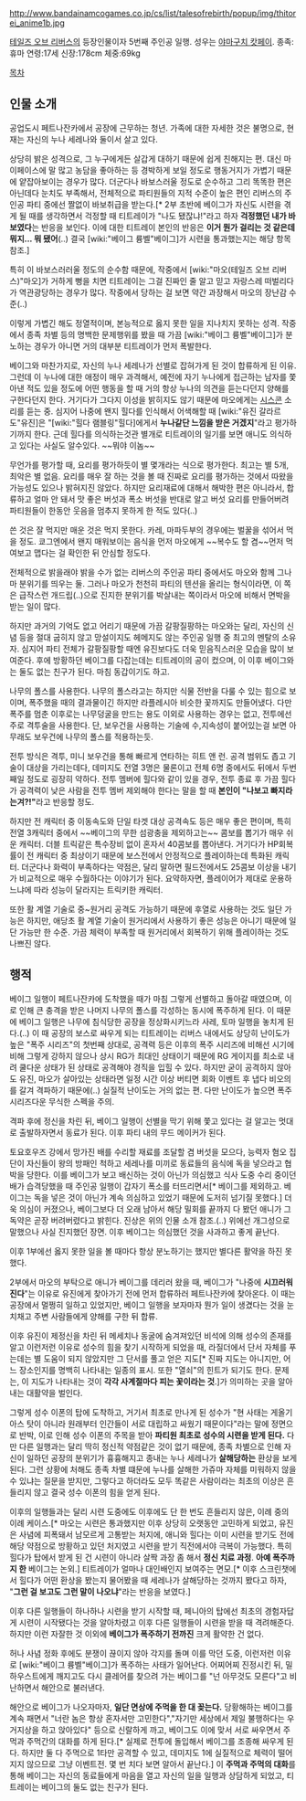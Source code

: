 http://www.bandainamcogames.co.jp/cs/list/talesofrebirth/popup/img/thitorei_anime1b.jpg

[[테일즈 오브 리버스]]의 등장인물이자 5번째 주인공 일행. 성우는 [[야마구치 캇페이]].
종족:휴마 연령:17세 신장:178cm 체중:69kg

[[목차]]

== 인물 소개 ==

공업도시 페트나잔카에서 공장에 근무하는 청년. 가족에 대한 자세한 것은 불명으로, 현재는 자신의 누나 세레나와 둘이서 살고 있다.

상당히 밝은 성격으로, 그 누구에게든 살갑게 대하기 때문에 쉽게 친해지는 편. 대신 마이페이스에 말 많고 농담을 좋아하는 등 경박하게 보일 정도로 행동거지가 가볍기 때문에 얕잡아보이는 경우가 많다. 더군다나 바보스러울 정도로 순수하고 그리 똑똑한 편은 아닌데다 눈치도 부족해서, 전체적으로 파티원들의 지적 수준이 높은 편인 리버스의 주인공 파티 중에선 짤없이 바보취급을 받는다.[* 2부 초반에 베이그가 자신도 시련을 겪게 될 때를 생각하면서 걱정할 때 티트레이가 "나도 됐잖냐!"라고 하자 '''걱정했던 내가 바보였다'''는 반응을 보인다. 이에 대한 티트레이 본인의 반응은 '''이거 뭔가 걸리는 것 같은데 뭐지... 뭐 됐어'''(..) 결국 [wiki:"베이그 륭벨"베이그]가 시련을 통과했는지는 해당 항목 참조.]

특히 이 바보스러러울 정도의 순수함 때문에, 작중에서 [wiki:"마오(테일즈 오브 리버스)"마오]가 거하게 뻥을 치면 티트레이는 그걸 진짜인 줄 알고 믿고 자랑스레 떠벌리다가 역관광당하는 경우가 많다. 작중에서 당하는 걸 보면 약간 과장해서 마오의 장난감 수준(..)

이렇게 가볍긴 해도 정열적이며, 본능적으로 옳지 못한 일을 지나치지 못하는 성격. 작중에서 종족 차별 등의 명백한 문제행위를 봤을 때 가끔 [wiki:"베이그 륭벨"베이그]가 분노하는 경우가 아니면 거의 대부분 티트레이가 먼저 폭발한다.

베이그와 마찬가지로, 자신의 누나 세레나가 선별로 잡혀가게 된 것이 합류하게 된 이유. 그런데 이 누나에 대한 애정이 매우 과격해서, 예전에 자기 누나에게 접근하는 남자를 쫓아낸 적도 있을 정도에 어떤 행동을 할 때 거의 항상 누나의 의견을 듣는다던지 양해를 구한다던지 한다. 거기다가 그다지 이성을 밝히지도 않기 때문에 마오에게는 [[시스콘]] 소리를 듣는 중. 심지어 나중에 왠지 힐다를 인식해서 어색해할 때 [wiki:"유진 갈라르도"유진]은 "[wiki:"힐다 램블링"힐다]에게서 '''누나같단 느낌을 받은 거겠지'''"라고 평가하기까지 한다. 근데 힐다를 의식하는것관 별개로 티트레이의 일기를 보면 애니도 의식하고 있다는 사실도 알수있다. ~~뭐야 이놈~~

무언가를 평가할 때, 요리를 평가하듯이 별 몇개라는 식으로 평가한다. 최고는 별 5개, 최악은 별 없음. 요리를 매우 잘 하는 것을 볼 때 진짜로 요리를 평가하는 것에서 따왔을 가능성도 있으나 밝혀지진 않았다. 하지만 요리재료에 대해서 해박한 편은 아니라서, 합류하고 얼마 안 돼서 맛 좋은 버섯과 폭소 버섯을 반대로 알고 버섯 요리를 만들어버려 파티원들이 한동안 웃음을 멈추지 못하게 한 적도 있다(..)

쓴 것은 잘 먹지만 매운 것은 먹지 못한다. 카레, 마파두부의 경우에는 벌꿀을 섞어서 먹을 정도. 쿄그엔에서 왠지 매워보이는 음식을 먼저 마오에게 ~~복수도 할 겸~~먼저 먹여보고 맵다는 걸 확인한 뒤 안심할 정도다.

전체적으로 밝을래야 밝을 수가 없는 리버스의 주인공 파티 중에서도 마오와 함께 그나마 분위기를 띄우는 둘. 그러나 마오가 천천히 파티의 텐션을 올리는 형식이라면, 이 쪽은 급작스런 개드립(..)으로 진지한 분위기를 박살내는 쪽이라서 마오에 비해서 면박을 받는 일이 많다.

하지만 과거의 기억도 없고 어리기 때문에 가끔 갈팡질팡하는 마오와는 달리, 자신의 신념 등을 절대 굽히지 않고 망설이지도 헤메지도 않는 주인공 일행 중 최고의 멘탈의 소유자. 심지어 파티 전체가 갈팡질팡할 때엔 유진보다도 더욱 믿음직스러운 모습을 많이 보여준다. 후에 방황하던 베이그를 다잡는데는 티트레이의 공이 컸으며, 이 이후 베이그와는 둘도 없는 친구가 된다. 마침 동갑이기도 하고. 

나무의 폴스를 사용한다. 나무의 폴스라고는 하지만 식물 전반을 다룰 수 있는 힘으로 보이며, 폭주했을 때의 결과물이긴 하지만 라플레시아 비슷한 꽃까지도 만들어냈다. 다만 폭주를 멈춘 이후로는 나무덩굴을 만드는 용도 이외로 사용하는 경우는 없고, 전투에선 주로 격투술을 사용한다. 단, 보우건을 사용하는 기술에 수,지속성이 붙어있는걸 보면 아무래도 보우건에 나무의 폴스를 적용하는듯.

전투 방식은 격투, 미니 보우건을 통해 빠르게 연타하는 히트 앤 런. 공격 범위도 좁고 기술이 대상을 가리는데다, 데미지도 전열 3명은 물론이고 전체 6명 중에서도 뒤에서 두번째일 정도로 굉장히 약하다. 전투 멤버에 힐다와 같이 있을 경우, 전투 종료 후 가끔 힐다가 공격력이 낮은 사람을 전투 멤버 제외해야 한다는 말을 할 때 '''본인이 "나보고 빠지라는겨?!"'''라고 반응할 정도. 

하지만 전 캐릭터 중 이동속도와 단일 타겟 대상 공격속도 등은 매우 좋은 편이며, 특히 전열 3캐릭터 중에서 ~~베이그의 무한 섬광충을 제외하고는~~ 콤보를 뽑기가 매우 쉬운 캐릭터. 더블 트릭같은 특수장비 없이 혼자서 40콤보를 뽑아낸다. 거기다가 HP회복률이 전 캐릭터 중 최상이기 때문에 보스전에서 안정적으로 플레이하는데 특화된 캐릭터. 더군다나 화력이 부족하다는 약점은, 달리 말하면 필드전에서도 25콤보 이상을 내기가 비교적으로 매우 수월하다는 이야기가 된다. 요약하자면, 플레이어가 제대로 운용하느냐에 따라 성능이 달라지는 트릭키한 캐릭터.

또한 활 계열 기술로 중~원거리 공격도 가능하기 때문에 후열로 사용하는 것도 일단 가능은 하지만, 애당초 활 계열 기술이 원거리에서 사용하기 좋은 성능은 아니기 때문에 일단 가능만 한 수준. 가끔 체력이 부족할 때 원거리에서 회복하기 위해 플레이하는 것도 나쁘진 않다.


== 행적 ==

베이그 일행이 페트나잔카에 도착했을 때가 마침 그렇게 선별하고 돌아갈 때였으며, 이로 인해 큰 충격을 받은 나머지 나무의 폴스를 각성하는 동시에 폭주하게 된다. 이 때문에 베이그 일행은 나무에 침식당한 공장을 정상화시키느라 사레, 토마 일행을 놓치게 된다.(..) 이 때 공장의 보스로 싸우게 되는 티트레이는 리버스 내에서도 상당히 난이도가 높은 "폭주 시리즈"의 첫번째 상대로, 공격력 등은 이후의 폭주 시리즈에 비해선 시기에 비해 그렇게 강하지 않으나 상시 RG가 최대인 상태이기 때문에 RG 게이지를 최소로 내려 쿨다운 상태가 된 상태로 공격해야 경직을 입힐 수 있다. 하지만 굳이 공격하지 않아도 유진, 마오가 살아있는 상태라면 일정 시간 이상 버티면 회화 이벤트 후 냅다 비오의를 갈겨 격파하기 때문에(..) 실질적 난이도는 거의 없는 편. 다만 난이도가 높으면 폭주 시리즈다운 무식한 스펙을 주의.

격파 후에 정신을 차린 뒤, 베이그 일행이 선별을 막기 위해 쫓고 있다는 걸 알고는 멋대로 출발하자면서 동료가 된다. 이후 파티 내의 무드 메이커가 된다.

토요호우즈 강에서 망가진 배를 수리할 재료를 조달할 겸 버섯을 모으다, 능력자 혐오 집단이 자신들이 왕의 방패인 척하고 세레나를 미끼로 동료들의 음식에 독을 넣으라고 협박을 당한다. 이를 베이그가 보고 배신하는 것이 아닌가 의심했고 식사 도중 수리 중이던 배가 습격당했을 때 주인공 일행이 갑자기 폭소를 터뜨리면서[* 베이그를 제외하고. 베이그는 독을 넣은 것이 아닌가 계속 의심하고 있었기 때문에 도저히 넘기질 못했다.] 더욱 의심이 커졌으나, 베이그보다 더 오래 남아서 해당 밀회를 끝까지 다 봤던 애니가 그 독약은 곧장 버려버렸다고 밝힌다. 진상은 위의 인물 소개 참조.(..) 위에선 개그성으로 말했으나 사실 진지했던 장면. 이후 베이그는 의심했던 것을 사과하고 좋게 끝난다.

이후 1부에선 옳지 못한 일을 볼 때마다 항상 분노하기는 했지만 별다른 활약을 하진 못했다.

2부에서 마오의 부탁으로 애니가 베이그를 데리러 왔을 때, 베이그가 "나중에 '''시끄러워진다'''"는 이유로 유진에게 찾아가기 전에 먼저 합류하러 페트나잔카에 찾아온다. 이 때는 공장에서 멀쩡히 일하고 있었지만, 베이그 일행을 보자마자 뭔가 일이 생겼다는 것을 눈치채고 주변 사람들에게 양해를 구한 뒤 합류.

이후 유진이 제정신을 차린 뒤 메세치나 동굴에 숨겨져있던 비석에 의해 성수의 존재를 알고 이런저런 이유로 성수의 힘을 찾기 시작하게 되었을 때, 라질더에서 단서 자체를 푸는데는 별 도움이 되지 않았지만 그 단서를 풀고 얻은 지도[* 진짜 지도는 아니지만, 어느 장소인지를 명백히 나타내는 일종의 표시. 또한 "열쇠"의 힌트가 되기도 한다. 문제는, 이 지도가 나타내는 것이 '''각각 사계절마다 피는 꽃이라는 것'''.]가 의미하는 곳을 알아내는 대활약을 벌인다.

그렇게 성수 이폰의 탑에 도착하고, 거기서 최초로 만나게 된 성수가 "현 사태는 게올기아스 탓이 아니라 원래부터 인간들이 서로 대립하고 싸웠기 때문이다"라는 말에 정면으로 반박, 이로 인해 성수 이폰의 주목을 받아 '''파티원 최초로 성수의 시련을 받게 된다.''' 다만 다른 일행과는 달리 딱히 정신적 약점같은 것이 없기 때문에, 종족 차별으로 인해 자신이 일하던 공장의 분위기가 흉흉해지고 종내는 누나 세레나가 '''살해당하는''' 환상을 보게 된다. 그런 상황에 처해도 종족 차별 떄문에 누나를 살해한 가쥬마 자체를 미워하지 않을 수 있냐는 질문을 받지만, 그렇다고 하더라도 모두 똑같은 사람이라는 최초의 이상은 흔들리지 않고 결국 성수 이폰의 힘을 얻게 된다.

이후의 일행들과는 달리 시련 도중에도 이후에도 단 한 번도 흔들리지 않은, 이례 중의 이례 케이스.[* 마오는 시련은 통과했지만 이후 상당히 오랫동안 고민하게 되었고, 유진은 사념에 피폭돼서 남모르게 고통받는 처지에, 애니와 힐다는 이미 시련을 받기도 전에 해당 약점으로 방황하고 있던 처지였고 시련을 받기 직전에서야 극복이 가능했다. 특히 힐다가 탑에서 받게 된 건 시련이 아니라 살짝 과장 좀 해서 '''정신 치료 과정'''. '''아예 폭주까지 한''' 베이그는 논외.] 티트레이가 얼마나 대인배인지 보여주는 면모.[* 이후 스크린챗에서 힐다가 어떤 환상을 봤는지 물어봤을 때 세레나가 살해당하는 것까지 봤다고 하자, "'''그런 걸 보고도 그런 말이 나오냐'''"라는 반응을 보였다.]

이후 다른 일행들이 하나하나 시련을 받기 시작할 때, 페니아의 탑에선 최초의 경험자답게 시련이 시작됐다는 것을 알아차렸고 이후 다른 일행들이 시련을 받을 때 격려해준다. 하지만 이런 자잘한 것 이외에 '''베이그가 폭주하기 전까진''' 크게 활약한 건 없다. 

허나 사념 정화 후에도 분쟁이 끊이지 않아 각지를 돌며 이를 막던 도중, 이런저런 이유로 [wiki:"베이그 륭벨"베이그]가 폭주하는 사태가 일어난다. 어찌어찌 진정시킨 뒤, 밀하우스트에게 깨지고도 다시 클레어를 찾으려 가는 베이그를 "넌 아무것도 모른다"고 비난하면서 해안으로 불러낸다.

해안으로 베이그가 나오자마자, '''일단 면상에 주먹을 한 대 꽂는다.''' 당황해하는 베이그를 계속 패면서 "너란 놈은 항상 혼자서만 고민한다","자기만 세상에서 제일 불행하다는 우거지상을 하고 앉아있다" 등으로 신랄하게 까고, 베이그도 이에 맞서 서로 싸우면서 주먹과 주먹간의 대화를 하게 된다.[* 실제로 전투에 돌입해서 베이그를 조종해 싸우게 된다. 하지만 둘 다 주먹으로 1타만 공격할 수 있고, 데미지도 1에 실질적으로 체력이 떨어지지 않으므로 그냥 이벤트전. 몇 번 치다 보면 알아서 끝난다.] 이 '''주먹과 주먹의 대화'''를 통해 베이그는 자신의 동료들에게 마음을 열고 자신의 일을 일행과 상담하게 되었고, 티트레이는 베이그의 둘도 없는 친구가 된다.
